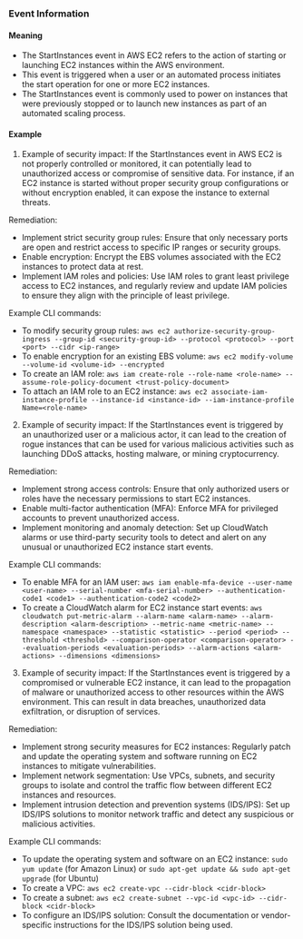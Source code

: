 
### Event Information

#### Meaning

- The StartInstances event in AWS EC2 refers to the action of starting or launching EC2 instances within the AWS environment.
- This event is triggered when a user or an automated process initiates the start operation for one or more EC2 instances.
- The StartInstances event is commonly used to power on instances that were previously stopped or to launch new instances as part of an automated scaling process.

#### Example

1. Example of security impact: If the StartInstances event in AWS EC2 is not properly controlled or monitored, it can potentially lead to unauthorized access or compromise of sensitive data. For instance, if an EC2 instance is started without proper security group configurations or without encryption enabled, it can expose the instance to external threats.

Remediation:
- Implement strict security group rules: Ensure that only necessary ports are open and restrict access to specific IP ranges or security groups.
- Enable encryption: Encrypt the EBS volumes associated with the EC2 instances to protect data at rest.
- Implement IAM roles and policies: Use IAM roles to grant least privilege access to EC2 instances, and regularly review and update IAM policies to ensure they align with the principle of least privilege.

Example CLI commands:
- To modify security group rules: `aws ec2 authorize-security-group-ingress --group-id <security-group-id> --protocol <protocol> --port <port> --cidr <ip-range>`
- To enable encryption for an existing EBS volume: `aws ec2 modify-volume --volume-id <volume-id> --encrypted`
- To create an IAM role: `aws iam create-role --role-name <role-name> --assume-role-policy-document <trust-policy-document>`
- To attach an IAM role to an EC2 instance: `aws ec2 associate-iam-instance-profile --instance-id <instance-id> --iam-instance-profile Name=<role-name>`


2. Example of security impact: If the StartInstances event is triggered by an unauthorized user or a malicious actor, it can lead to the creation of rogue instances that can be used for various malicious activities such as launching DDoS attacks, hosting malware, or mining cryptocurrency.

Remediation:
- Implement strong access controls: Ensure that only authorized users or roles have the necessary permissions to start EC2 instances.
- Enable multi-factor authentication (MFA): Enforce MFA for privileged accounts to prevent unauthorized access.
- Implement monitoring and anomaly detection: Set up CloudWatch alarms or use third-party security tools to detect and alert on any unusual or unauthorized EC2 instance start events.

Example CLI commands:
- To enable MFA for an IAM user: `aws iam enable-mfa-device --user-name <user-name> --serial-number <mfa-serial-number> --authentication-code1 <code1> --authentication-code2 <code2>`
- To create a CloudWatch alarm for EC2 instance start events: `aws cloudwatch put-metric-alarm --alarm-name <alarm-name> --alarm-description <alarm-description> --metric-name <metric-name> --namespace <namespace> --statistic <statistic> --period <period> --threshold <threshold> --comparison-operator <comparison-operator> --evaluation-periods <evaluation-periods> --alarm-actions <alarm-actions> --dimensions <dimensions>`


3. Example of security impact: If the StartInstances event is triggered by a compromised or vulnerable EC2 instance, it can lead to the propagation of malware or unauthorized access to other resources within the AWS environment. This can result in data breaches, unauthorized data exfiltration, or disruption of services.

Remediation:
- Implement strong security measures for EC2 instances: Regularly patch and update the operating system and software running on EC2 instances to mitigate vulnerabilities.
- Implement network segmentation: Use VPCs, subnets, and security groups to isolate and control the traffic flow between different EC2 instances and resources.
- Implement intrusion detection and prevention systems (IDS/IPS): Set up IDS/IPS solutions to monitor network traffic and detect any suspicious or malicious activities.

Example CLI commands:
- To update the operating system and software on an EC2 instance: `sudo yum update` (for Amazon Linux) or `sudo apt-get update && sudo apt-get upgrade` (for Ubuntu)
- To create a VPC: `aws ec2 create-vpc --cidr-block <cidr-block>`
- To create a subnet: `aws ec2 create-subnet --vpc-id <vpc-id> --cidr-block <cidr-block>`
- To configure an IDS/IPS solution: Consult the documentation or vendor-specific instructions for the IDS/IPS solution being used.

